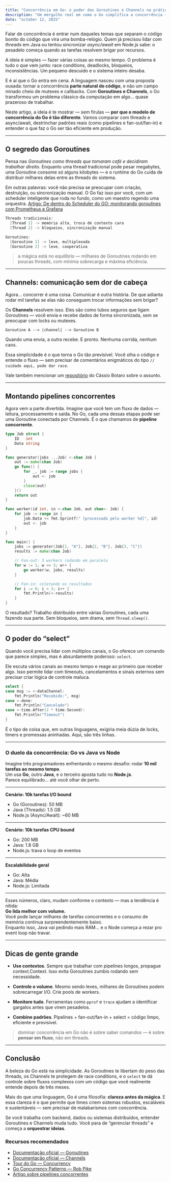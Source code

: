 ```yaml
---
title: "Concorrência em Go: o poder das Goroutines e Channels na prática"
description: "Um mergulho real em como o Go simplifica a concorrência — e por que essa simplicidade é o segredo por trás de tantos sistemas escaláveis e elegantes."
date: "october 12, 2025"
---
```


Falar de concorrência é entrar num daqueles temas que separam o código bonito do código que vira uma bomba-relógio.
Quem já precisou lidar com _threads_ em Java ou tentou sincronizar _async/await_ em Node.js sabe: o pesadelo começa quando as tarefas resolvem brigar por recursos.

A ideia é simples — fazer várias coisas ao mesmo tempo.
O problema é tudo o que vem junto: race conditions, deadlocks, bloqueios, inconsistências. Um pequeno descuido e o sistema inteiro desaba.

E é aí que o Go entra em cena.
A linguagem nasceu com uma proposta ousada: tornar a concorrência **parte natural do código**, e não um campo minado cheio de mutexes e callbacks.
Com **Goroutines e Channels**, o Go transformou um problema clássico da computação em algo… quase prazeroso de trabalhar.

Neste artigo, a ideia é te mostrar — sem firulas — **por que o modelo de concorrência do Go é tão diferente**.
Vamos comparar com threads e async/await, destrinchar padrões reais (como pipelines e fan-out/fan-in) e entender o que faz o Go ser tão eficiente em produção.

---

## O segredo das Goroutines

Pensa nas _Goroutines como threads que tomaram café e decidiram trabalhar direito_.
Enquanto uma thread tradicional pode pesar megabytes, uma Goroutine consome só alguns kilobytes — e o runtime do Go cuida de distribuir milhares delas entre as threads do sistema.

Em outras palavras: você não precisa se preocupar com criação, destruição, ou sincronização manual. O Go faz isso por você, com um scheduler inteligente que roda no fundo, como um maestro regendo uma orquestra.
[Artigo: De dentro do Scheduler do GO: monitorando goroutines com Prometheus e Grafana](https://iamwilliamkoller.substack.com/p/de-dentro-do-scheduler-do-go-monitorando)


```csharp
Threads tradicionais:
  [Thread 1] -> memória alta, troca de contexto cara
  [Thread 2] -> bloqueios, sincronização manual

Goroutines:
  [Goroutine 1] -> leve, multiplexada
  [Goroutine 2] -> leve, cooperativa

```
> a mágica está no equilíbrio — milhares de Goroutines rodando em poucas threads, com mínima sobrecarga e máxima eficiência.

---

## Channels: comunicação sem dor de cabeça

Agora… concorrer é uma coisa. Comunicar é outra história.
De que adianta rodar mil tarefas se elas não conseguem trocar informações sem brigar?

Os **Channels** resolvem isso.
Eles são como tubos seguros que ligam Goroutines — você envia e recebe dados de forma sincronizada, sem se preocupar com locks ou mutexes.

```less
Goroutine A --> |channel| --> Goroutine B
```

Quando uma envia, a outra recebe. E pronto. Nenhuma corrida, nenhum caos.

Essa simplicidade é o que torna o Go tão previsível. Você olha o código e entende o fluxo — sem precisar de comentários enigmáticos do tipo ``// cuidado aqui, pode dar race``.

Vale também mencionar um [repositório](https://github.com/cassiobotaro/concorrencia-go) do Cássio Botaro sobre o assunto.

---

## Montando pipelines concorrentes

Agora vem a parte divertida.
Imagine que você tem um fluxo de dados — leitura, processamento e saída.
No Go, cada uma dessas etapas pode ser uma Goroutine conectada por Channels. É o que chamamos de **pipeline concorrente**.

```go
type Job struct {
    ID   int
    Data string
}

func generator(jobs ...Job) <-chan Job {
    out := make(chan Job)
    go func() {
        for _, job := range jobs {
            out <- job
        }
        close(out)
    }()
    return out
}

func worker(id int, in <-chan Job, out chan<- Job) {
    for job := range in {
        job.Data += fmt.Sprintf(" [processado pelo worker %d]", id)
        out <- job
    }
}

func main() {
    jobs := generator(Job{1, "A"}, Job{2, "B"}, Job{3, "C"})
    results := make(chan Job)

    // Fan-out: 3 workers rodando em paralelo
    for w := 1; w <= 3; w++ {
        go worker(w, jobs, results)
    }

    // Fan-in: coletando os resultados
    for i := 0; i < 3; i++ {
        fmt.Println(<-results)
    }
}
```
O resultado?
Trabalho distribuído entre várias Goroutines, cada uma fazendo sua parte.
Sem bloqueios, sem drama, sem ``Thread.sleep()``.

---

## O poder do “select”

Quando você precisa lidar com múltiplos canais, o Go oferece um comando que parece simples, mas é absurdamente poderoso: ``select``.

Ele escuta vários canais ao mesmo tempo e reage ao primeiro que receber algo. Isso permite lidar com timeouts, cancelamentos e sinais externos sem precisar criar lógica de controle maluca.

```go
select {
case msg := <-dataChannel:
    fmt.Println("Recebido:", msg)
case <-done:
    fmt.Println("Cancelado")
case <-time.After(2 * time.Second):
    fmt.Println("Timeout")
}
```
É o tipo de coisa que, em outras linguagens, exigiria meia dúzia de locks, timers e promessas aninhadas.
Aqui, são três linhas.

---

### O duelo da concorrência: Go vs Java vs Node

Imagine três programadores enfrentando o mesmo desafio: rodar **10 mil tarefas ao mesmo tempo**.  
Um usa **Go**, outro **Java**, e o terceiro aposta tudo no **Node.js**.  
Parece equilibrado… até você olhar de perto.

---

**Cenário: 10k tarefas I/O bound**  
- Go (Goroutines): 50 MB  
- Java (Threads): 1.5 GB  
- Node.js (Async/Await): ~60 MB  

---

**Cenário: 10k tarefas CPU bound**  
- Go: 200 MB  
- Java: 1.8 GB  
- Node.js: trava o loop de eventos  

---

**Escalabilidade geral**  
- Go: Alta  
- Java: Média  
- Node.js: Limitada  

---

Esses números, claro, mudam conforme o contexto — mas a tendência é nítida:  
**Go lida melhor com volume.**  
Você pode lançar milhares de tarefas concorrentes e o consumo de memória continua surpreendentemente baixo.  
Enquanto isso, Java vai pedindo mais RAM… e o Node começa a rezar pro event loop não travar.

---

## Dicas de gente grande

- **Use contextos**. Sempre que trabalhar com pipelines longos, propague context.Context. Isso evita Goroutines zumbis rodando sem necessidade.

- **Controle o volume**. Mesmo sendo leves, milhares de Goroutines podem sobrecarregar I/O. Crie pools de workers.

- **Monitore tudo**. Ferramentas como ``pprof`` e ``trace`` ajudam a identificar gargalos antes que virem pesadelos.

- **Combine padrões**. Pipelines + fan-out/fan-in + select = código limpo, eficiente e previsível.

> dominar concorrência em Go não é sobre saber comandos — é sobre **pensar em fluxo**, não em threads.

---

## Conclusão

A beleza do Go está na simplicidade.
As Goroutines te libertam do peso das threads, os Channels te protegem de race conditions, e o ``select`` te dá controle sobre fluxos complexos com um código que você realmente entende depois de três meses.

Mais do que uma linguagem, Go é uma filosofia: **clareza antes da mágica**.
E essa clareza é o que permite que times criem sistemas robustos, escaláveis e sustentáveis — sem precisar de malabarismos com concorrência.

Se você trabalha com backend, dados ou sistemas distribuídos, entender Goroutines e Channels muda tudo.
Você para de “gerenciar threads” e começa a **orquestrar ideias**.

### Recursos recomendados

- [Documentação oficial — Goroutines](https://go.dev/doc/effective_go#goroutines)  
- [Documentação oficial — Channels](https://go.dev/doc/effective_go#channels)  
- [Tour do Go — Concurrency](https://go.dev/tour/concurrency/1)  
- [Go Concurrency Patterns — Rob Pike](https://talks.golang.org/2012/concurrency.slide#1)  
- [Artigo sobre pipelines concorrentes](https://go.dev/blog/pipelines)
